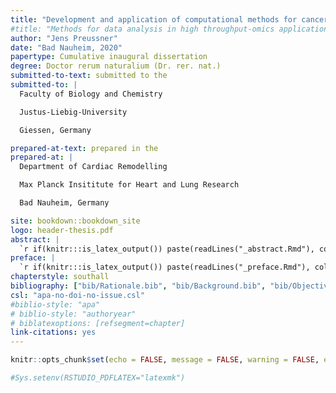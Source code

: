 ```yaml
---
title: "Development and application of computational methods for cancer subtype detection from -omics data"
#title: "Methods for data analysis in high throughput-omics applications"
author: "Jens Preussner"
date: "Bad Nauheim, 2020"
papertype: Cumulative inaugural dissertation
degree: Doctor rerum naturalium (Dr. rer. nat.)
submitted-to-text: submitted to the
submitted-to: |
  Faculty of Biology and Chemistry

  Justus-Liebig-University

  Giessen, Germany

prepared-at-text: prepared in the
prepared-at: |
  Department of Cardiac Remodelling

  Max Planck Insititute for Heart and Lung Research

  Bad Nauheim, Germany

site: bookdown::bookdown_site
logo: header-thesis.pdf
abstract: |
  `r if(knitr:::is_latex_output()) paste(readLines("_abstract.Rmd"), collapse = '\n  ')`
preface: | 
  `r if(knitr:::is_latex_output()) paste(readLines("_preface.Rmd"), collapse = '\n  ')`
chapterstyle: southall
bibliography: ["bib/Rationale.bib", "bib/Background.bib", "bib/Objectives.bib", "bib/Discussion.bib"]
csl: "apa-no-doi-no-issue.csl"
#biblio-style: "apa"
# biblio-style: "authoryear"
# biblatexoptions: [refsegment=chapter]
link-citations: yes
---
```


```r
knitr::opts_chunk$set(echo = FALSE, message = FALSE, warning = FALSE, error = FALSE)
```

```r
#Sys.setenv(RSTUDIO_PDFLATEX="latexmk")
```
